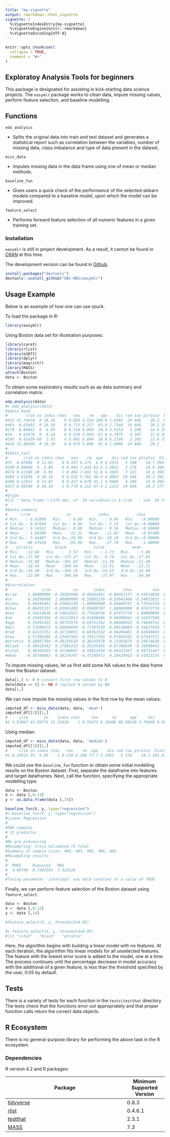 ```yaml
---
title: "my-vignette"
output: rmarkdown::html_vignette
vignette: >
  %\VignetteIndexEntry{my-vignette}
  %\VignetteEngine{knitr::rmarkdown}
  %\VignetteEncoding{UTF-8}
---
```


```r
knitr::opts_chunk$set(
  collapse = TRUE,
  comment = "#>"
)
```


## Exploratoy Analysis Tools for beginners 

This package is designated for assisting in kick-starting data science projects. The `easymlr` package works to clean data, impute missing values, perform feature selection, and baseline modelling.

## Functions

`eda_analysis`
  
* Splits the original data into train and test dataset and generates a statistical report such as correlation between the variables, number of missing data, class imbalance and type of data present in the dataset.

`miss_data`

* Imputes missing data in the data frame using one of mean or median methods.

`baseline_fun`
  
* Gives users a quick check of the performance of the selected sklearn models compared to a baseline model, upon which the model can be improved.

`feature_select`

* Performs forward feature selection of all numeric features in a given training set.


### Installation

`easymlr` is still in project development. As a result, it cannot be found in [CRAN](https://cran.r-project.org/) at this time.


The development version can be found in [Github](https://github.com/).

```r
install.packages("devtools")
devtools::install_github("UBC-MDS/easymlr")
```

## Usage Example

Below is an example of how one can use rpuck.

To load the package in R:

```r
library(easymlr)
```

Using Boston data set for illustration purposes:

```r
library(caret)
library(rlist)
library(e1071)
library(dplyr)
library(magrittr)
library(MASS)
attach(Boston)
data <- Boston
```

To obtain some exploratory results such as aa data summary and correlation matrix:

```r
eda_analysis(data)
#> eda_analysis(data)
#$data_head
#        crim zn indus chas   nox    rm   age    dis rad tax ptratio  black lstat medv
#415 45.74610  0 18.10    0 0.693 4.519 100.0 1.6582  24 666    20.2  88.27 36.98  7.0
#463  6.65492  0 18.10    0 0.713 6.317  83.0 2.7344  24 666    20.2 396.90 13.99 19.5
#179  0.06642  0  4.05    0 0.510 6.860  74.4 2.9153   5 296    16.6 391.27  6.92 29.9
#14   0.62976  0  8.14    0 0.538 5.949  61.8 4.7075   4 307    21.0 396.90  8.26 20.4
#195  0.01439 60  2.93    0 0.401 6.604  18.8 6.2196   1 265    15.6 376.70  4.38 29.1
#426 15.86030  0 18.10    0 0.679 5.896  95.4 1.9096  24 666    20.2   7.68 24.39  8.3
#
#$data_tail
#       crim zn indus chas   nox    rm  age    dis rad tax ptratio  black lstat medv
#75  0.07896  0 12.83    0 0.437 6.273  6.0 4.2515   5 398    18.7 394.92  6.78 24.1
#100 0.06860  0  2.89    0 0.445 7.416 62.5 3.4952   2 276    18.0 396.90  6.19 33.2
#274 0.22188 20  6.96    1 0.464 7.691 51.8 4.3665   3 223    18.6 390.77  6.58 35.2
#484 2.81838  0 18.10    0 0.532 5.762 40.3 4.0983  24 666    20.2 392.92 10.42 21.8
#296 0.12932  0 13.92    0 0.437 6.678 31.1 5.9604   4 289    16.0 396.90  6.27 28.6
#357 8.98296  0 18.10    1 0.770 6.212 97.4 2.1222  24 666    20.2 377.73 17.60 17.8
#
#$type
#[1] "'data.frame':\t379 obs. of  14 variables:\n $ crim   : num  45.7461 6.6549 0.0664 0.6298 0.0144 ...\n $ zn     : num  0 0 0 0 60 0 33 0 70 0 ...\n $ indus  : num  18.1 #18.1 4.05 8.14 2.93 ...\n $ chas   : int  0 0 0 0 0 0 0 0 0 0 ...\n $ nox    : num  0.693 0.713 0.51 0.538 0.401 0.679 0.472 0.547 0.4 0.504 ...\n $ rm     : num  4.52 6.32 #6.86 5.95 6.6 ...\n $ age    : num  100 83 74.4 61.8 18.8 95.4 58.1 82.6 20.1 17 ...\n $ dis    : num  1.66 2.73 2.92 4.71 6.22 ...\n $ rad    : int  24 24 5 4 1 24 7 6 5 8 #...\n $ tax    : num  666 666 296 307 265 666 222 432 358 307 ...\n $ ptratio: num  20.2 20.2 16.6 21 15.6 20.2 18.4 17.8 14.8 17.4 ...\n $ black  : num  88.3 396.9 391.3 #396.9 376.7 ...\n $ lstat  : num  36.98 13.99 6.92 8.26 4.38 ...\n $ medv   : num  7 19.5 29.9 20.4 29.1 8.3 28.4 19.2 22.5 46.7 ..."
#
#$data_summary
#      crim                zn            indus            chas              nox              rm             age              dis              rad              tax       
# Min.   : 0.01096   Min.   : 0.00   Min.   : 0.46   Min.   :0.00000   Min.   :0.385   Min.   :3.561   Min.   :  2.90   Min.   : 1.130   Min.   : 1.000   Min.   :187.0  
# 1st Qu.: 0.07694   1st Qu.: 0.00   1st Qu.: 5.13   1st Qu.:0.00000   1st Qu.:0.448   1st Qu.:5.890   1st Qu.: 43.55   1st Qu.: 2.108   1st Qu.: 4.000   1st Qu.:279.0  
# Median : 0.24522   Median : 0.00   Median : 8.56   Median :0.00000   Median :0.532   Median :6.219   Median : 76.70   Median : 3.332   Median : 5.000   Median :330.0  
# Mean   : 3.80380   Mean   :12.22   Mean   :11.02   Mean   :0.07388   Mean   :0.551   Mean   :6.274   Mean   : 68.04   Mean   : 3.855   Mean   : 9.464   Mean   :407.2  
# 3rd Qu.: 3.44487   3rd Qu.:20.00   3rd Qu.:18.10   3rd Qu.:0.00000   3rd Qu.:0.624   3rd Qu.:6.617   3rd Qu.: 93.85   3rd Qu.: 5.266   3rd Qu.:24.000   3rd Qu.:666.0  
# Max.   :88.97620   Max.   :95.00   Max.   :27.74   Max.   :1.00000   Max.   :0.871   Max.   :8.725   Max.   :100.00   Max.   :12.127   Max.   :24.000   Max.   :711.0  
#    ptratio          black            lstat            medv      
# Min.   :12.60   Min.   :  2.52   Min.   : 1.73   Min.   : 5.00  
# 1st Qu.:17.00   1st Qu.:375.37   1st Qu.: 6.74   1st Qu.:17.05  
# Median :19.00   Median :391.83   Median :11.10   Median :21.40  
# Mean   :18.44   Mean   :360.44   Mean   :12.51   Mean   :22.51  
# 3rd Qu.:20.20   3rd Qu.:396.18   3rd Qu.:16.55   3rd Qu.:25.00  
# Max.   :22.00   Max.   :396.90   Max.   :37.97   Max.   :50.00  
#
#$correlation
#               crim          zn       indus        chas         nox          rm         age         dis         rad         tax    ptratio       black       lstat       medv
#crim     1.00000000 -0.20395608  0.40441061 -0.06453137  0.41614838 -0.23407104  0.35491432 -0.37606675  0.62227251  0.57389260  0.2899730 -0.38418342  0.46301855 -0.3870408
#zn      -0.20395608  1.00000000 -0.55081539 -0.03041488 -0.54032822  0.32323813 -0.59753579  0.68696694 -0.32728051 -0.33497502 -0.3813561  0.17085233 -0.42298607  0.3627880
#indus    0.40441061 -0.55081539  1.00000000  0.05889787  0.77016558 -0.41856606  0.64751102 -0.71307630  0.60363332  0.74517303  0.3623348 -0.35235465  0.59813590 -0.4724597
#chas    -0.06453137 -0.03041488  0.05889787  1.00000000  0.07472734  0.08300942  0.08404932 -0.09126889 -0.04204461 -0.07045442 -0.1539367  0.07388539 -0.04322367  0.2042991
#nox      0.41614838 -0.54032822  0.77016558  0.07472734  1.00000000 -0.32437500  0.74649752 -0.76827458  0.62049041  0.67443711  0.1967464 -0.35600441  0.59731467 -0.4192315
#rm      -0.23407104  0.32323813 -0.41856606  0.08300942 -0.32437500  1.00000000 -0.28893820  0.23881732 -0.25134673 -0.34064494 -0.3993983  0.15631216 -0.61580043  0.6874503
#age      0.35491432 -0.59753579  0.64751102  0.08404932  0.74649752 -0.28893820  1.00000000 -0.76828971  0.46451741  0.52524282  0.2658968 -0.27260520  0.60587839 -0.3840890
#dis     -0.37606675  0.68696694 -0.71307630 -0.09126889 -0.76827458  0.23881732 -0.76828971  1.00000000 -0.50181368 -0.54185312 -0.2310542  0.28146837 -0.51772722  0.2531134
#rad      0.62227251 -0.32728051  0.60363332 -0.04204461  0.62049041 -0.25134673  0.46451741 -0.50181368  1.00000000  0.90230579  0.4650850 -0.43490807  0.50873662 -0.3833584
#tax      0.57389260 -0.33497502  0.74517303 -0.07045442  0.67443711 -0.34064494  0.52524282 -0.54185312  0.90230579  1.00000000  0.4628254 -0.42991883  0.56777999 -0.4737882
#ptratio  0.28997304 -0.38135610  0.36233478 -0.15393675  0.19674639 -0.39939826  0.26589682 -0.23105417  0.46508502  0.46282537  1.0000000 -0.16962501  0.40980838 -0.5283497
#black   -0.38418342  0.17085233 -0.35235465  0.07388539 -0.35600441  0.15631216 -0.27260520  0.28146837 -0.43490807 -0.42991883 -0.1696250  1.00000000 -0.39572085  0.3274679
#lstat    0.46301855 -0.42298607  0.59813590 -0.04322367  0.59731467 -0.61580043  0.60587839 -0.51772722  0.50873662  0.56777999  0.4098084 -0.39572085  1.00000000 -0.7478470
#medv    -0.38704083  0.36278797 -0.47245972  0.20429913 -0.41923155  0.68745029 -0.38408904  0.25311341 -0.38335839 -0.47378822 -0.5283497  0.32746786 -0.74784699  1.0000000
```

To impute missing values, let us first add some NA values to the data frame from the Boston dataset.

```r
data[1,] <- 0 # convert first row values to 0
data[data == 0] <- NA # replace 0 values by NA
data[1,]
```

We can now impute the missing values in the first row by the mean values:

```r
imputed_df <- miss_data(data, data, 'mean')
imputed_df[[1]][1,]
#     crim       zn    indus chas     nox      rm      age     dis     rad      tax  ptratio    black    lstat    medv
#1 3.62067 43.09774 11.15426    1 0.55473 6.28406 68.58158 3.79446 9.56634 408.4594 18.46178 356.5944 12.66826 22.5299
```

Using median:

```r
imputed_df <- miss_data(data, data, 'median')
imputed_df[[1]][1,]
#     crim zn indus chas   nox    rm  age    dis rad tax ptratio  black lstat medv
#1 0.25915 33  9.69    1 0.538 6.208 77.7 3.1992   5 330    19.1 391.43 11.38 21.2
```

We could use the `baseline_fun` function to obtain some initial modelling results on the Boston dataset. First, separate the dataframe into features and target dataframes. Next, call the function, specifying the appropriate modelling type.

```r
data <- Boston
X <- data [,0:13]
y <- as.data.frame(data [,14])

baseline_fun(X, y, type="regression")
#> baseline_fun(X, y, type="regression")
#Linear Regression 
#
#506 samples
# 13 predictor
#
#No pre-processing
#Resampling: Cross-Validated (5 fold) 
#Summary of sample sizes: 405, 403, 405, 406, 405 
#Resampling results:
#
#  RMSE     Rsquared   MAE     
#  4.86746  0.7202505  3.424126
#
#Tuning parameter 'intercept' was held constant at a value of TRUE
```

Finally, we can perform feature selection of the Boston dataset using `feature_select`.

```r
data <- Boston
X <- data [,0:13]
y <- data [,14]

#feature_select(X, y, threshold=0.05)

#> feature_select(X, y, threshold=0.05)
#[1] "lstat"   "black"   "ptratio"
```

Here, the algorithm begins with building a linear model with no features. At each iteration, the algorirthm fits linear models for all unselected features. The feature with the lowest error score is added to the model, one at a time. The process continues until the percentage decrease in model accuracy with the additional of a given feature, is less than the threshold specified by the user, 0.05 by default.

## Tests

There is a variety of tests for each function in the `tests\testthat` directory. The tests check that the functions error out appropriately and that proper function calls return the correct data objects.

## R Ecosystem

There is no general-purpose library for performing the above task in the R ecosystem.

### Dependencies

R version 4.2 and R packages:

| Package                                                                   | Minimum Supported Version |
| ------------------------------------------------------------------------- | ------------------------- |
| [tidyverse](https://cran.r-project.org/web/packages/tidyverse/index.html) | 0.8.3              |       
| [rlist](https://cran.r-project.org/web/packages/rlist/index.html)         | 	0.4.6.1          |
| [testthat](https://cran.r-project.org/web/packages/testthat/index.html)   | 2.3.1              |
| [MASS](https://cran.r-project.org/web/packages/MASS/index.html)       | 7.3                  |
